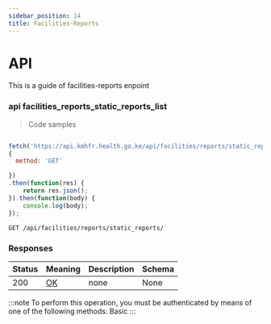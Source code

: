 ```yaml
---
sidebar_position: 14
title: Facilities-Reports
---
```



# API

This is a guide of facilities-reports enpoint




### api facilities_reports_static_reports_list



> Code samples

```javascript

fetch('https://api.kmhfr.health.go.ke/api/facilities/reports/static_reports/',
{
  method: 'GET'

})
.then(function(res) {
    return res.json();
}).then(function(body) {
    console.log(body);
});

```

`GET /api/facilities/reports/static_reports/`

<h3 id="api_facilities_reports_static_reports_list-responses">Responses</h3>

|Status|Meaning|Description|Schema|
|---|---|---|---|
|200|[OK](https://tools.ietf.org/html/rfc7231#section-6.3.1)|none|None|

:::note
To perform this operation, you must be authenticated by means of one of the following methods:
Basic
:::
